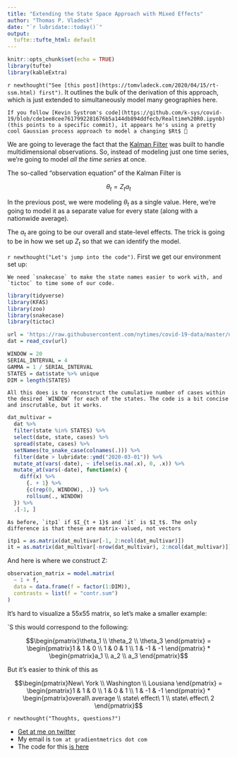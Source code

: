 ```yaml
---
title: "Extending the State Space Approach with Mixed Effects"
author: "Thomas P. Vladeck"
date: "`r lubridate::today()`"
output:
  tufte::tufte_html: default
---
```


```r
knitr::opts_chunk$set(echo = TRUE)
library(tufte)
library(kableExtra)
```


`r newthought("See [this post](https://tomvladeck.com/2020/04/15/rt-ssm.html) first")`. It outlines the bulk of the derivation of this approach, which is just extended to simultaneously model many geographies here. 

```marginfigure
If you follow [Kevin Systrom's code](https://github.com/k-sys/covid-19/blob/cde1ee8cee7617992281676b5a144db894ddfecb/Realtime%20R0.ipynb) (this points to a specific commit), it appears he's using a pretty cool Gaussian process approach to model a changing $Rt$ 👏
```

We are going to leverage the fact that the [Kalman Filter](https://en.wikipedia.org/wiki/Kalman_filter) was built to handle multidimensional observations. So, instead of modeling just one time series, we're going to model _all the time series_ at once. 

The so-called "observation equation" of the Kalman Filter is

$$\theta_t = Z_t a_t$$

In the previous post, we were modeling $\theta_t$ as a single value. Here, we're going to model it as a separate value for every state (along with a nationwide average). 

The $a_t$ are going to be our overall and state-level effects. The trick is going to be in how we set up $Z_t$ so that we can identify the model. 

`r newthought("Let's jump into the code")`. First we get our environment set up:

```marginfigure
We need `snakecase` to make the state names easier to work with, and `tictoc` to time some of our code.
```

```r
library(tidyverse)
library(KFAS)
library(zoo)
library(snakecase)
library(tictoc)
```


```r
url = 'https://raw.githubusercontent.com/nytimes/covid-19-data/master/us-states.csv'
dat = read_csv(url)

WINDOW = 20
SERIAL_INTERVAL = 4
GAMMA = 1 / SERIAL_INTERVAL
STATES = dat$state %>% unique
DIM = length(STATES)
```

```marginfigure
All this does is to reconstruct the cumulative number of cases within the desired `WINDOW` for each of the states. The code is a bit concise and inscrutable, but it works. 
```

```r
dat_multivar = 
  dat %>% 
  filter(state %in% STATES) %>% 
  select(date, state, cases) %>% 
  spread(state, cases) %>% 
  setNames(to_snake_case(colnames(.))) %>% 
  filter(date > lubridate::ymd("2020-03-01")) %>% 
  mutate_at(vars(-date), ~ ifelse(is.na(.x), 0, .x)) %>% 
  mutate_at(vars(-date), function(x) {
    diff(x) %>% 
      {. + 1} %>% 
      {c(rep(0, WINDOW), .)} %>% 
      rollsum(., WINDOW) 
  }) %>% 
  .[-1, ]
```

```marginfigure
As before, `itp1` if $I_{t + 1}$ and `it` is $I_t$. The only difference is that these are matrix-valued, not vectors
```

```r
itp1 = as.matrix(dat_multivar[-1, 2:ncol(dat_multivar)])
it = as.matrix(dat_multivar[-nrow(dat_multivar), 2:ncol(dat_multivar)])
```

And here is where we construct Z: 

```r
observation_matrix = model.matrix(
  ~ 1 + f,
  data = data.frame(f = factor(1:DIM)),
  contrasts = list(f = "contr.sum")
)
```

It's hard to visualize a 55x55 matrix, so let's make a smaller example:

`S this would correspond to the following:

$$\begin{pmatrix}\theta_1 \\ \theta_2 \\ \theta_3 \end{pmatrix} =
  \begin{pmatrix}1 & 1 & 0 \\ 1 &  0 &  1 \\ 1 & -1 & -1 \end{pmatrix} * 
  \begin{pmatrix}a_1 \\ a_2 \\ a_3 \end{pmatrix}$$
  
But it's easier to think of this as   

$$\begin{pmatrix}New\ York \\ Washington \\ Lousiana \end{pmatrix} =
  \begin{pmatrix}1 & 1 & 0 \\ 1 &  0 &  1 \\ 1 & -1 & -1 \end{pmatrix} * 
  \begin{pmatrix}overall\ average \\ state\ effect\ 1 \\ state\ effect\ 2 \end{pmatrix}$$

`r newthought("Thoughts, questions?")`

- [Get at me on twitter](www.twitter.com/tvladeck)
- My email is `tom at gradientmetrics dot com`
- The code for this [is here](https://github.com/tvladeck/covid-rt)

